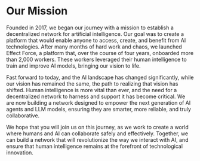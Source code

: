 # Our Mission

Founded in 2017, we began our journey with a mission to establish a decentralized network for artificial intelligence. Our goal was to create a platform that would enable anyone to access, create, and benefit from AI technologies. After many months of hard work and chaos, we launched Effect Force, a platform that, over the course of four years, onboarded more than 2,000 workers. These workers leveraged their human intelligence to train and improve AI models, bringing our vision to life.

Fast forward to today, and the AI landscape has changed significantly, while our vision has remained the same, the path to realizing that vision has shifted. Human intelligence is more vital than ever, and the need for a decentralized network to harness and support it has become critical. We are now building a network designed to empower the next generation of AI agents and LLM models, ensuring they are smarter, more reliable, and truly collaborative.

We hope that you will join us on this journey, as we work to create a world where humans and AI can collaborate safely and effectively. Together, we can build a network that will revolutionize the way we interact with AI, and ensure that human intelligence remains at the forefront of technological innovation.
